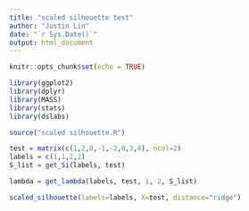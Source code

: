 ```yaml
---
title: "scaled silhouette test"
author: "Justin Lin"
date: "`r Sys.Date()`"
output: html_document
---
```


```r
knitr::opts_chunk$set(echo = TRUE)

library(ggplot2)
library(dplyr)
library(MASS)
library(stats)
library(dslabs)

source("scaled silhouette.R")
```

```r
test = matrix(c(1,2,0,-1,-2,0,3,4), ncol=2)
labels = c(1,1,2,2)
S_list = get_Si(labels, test)
```

```r
lambda = get_lambda(labels, test, 1, 2, S_list)
```

```r
scaled_silhouette(labels=labels, X=test, distance="ridge")
```

